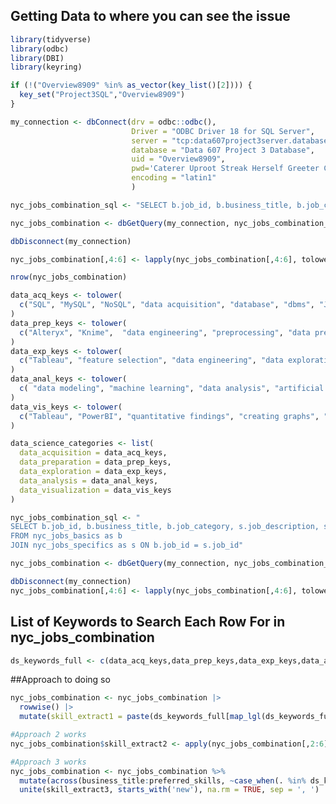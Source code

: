 ## Getting Data to where you can see the issue
```{r connect to Azure SQL Server}
library(tidyverse)
library(odbc)
library(DBI)
library(keyring)

if (!("Overview8909" %in% as_vector(key_list()[2]))) {
  key_set("Project3SQL","Overview8909")
}

my_connection <- dbConnect(drv = odbc::odbc(),
                           Driver = "ODBC Driver 18 for SQL Server",
                           server = "tcp:data607project3server.database.windows.net,1433",
                           database = "Data 607 Project 3 Database",
                           uid = "Overview8909",
                           pwd='Caterer Uproot Streak Herself Greeter Coma Eatable8 Mystified',
                           encoding = "latin1"
                           )

nyc_jobs_combination_sql <- "SELECT b.job_id, b.business_title, b.job_category, s.job_description, s.minimum_qual, s.preferred_skills FROM nyc_jobs_basics as b JOIN nyc_jobs_specifics as s ON b.job_id = s.job_id"

nyc_jobs_combination <- dbGetQuery(my_connection, nyc_jobs_combination_sql)

dbDisconnect(my_connection)

nyc_jobs_combination[,4:6] <- lapply(nyc_jobs_combination[,4:6], tolower)

nrow(nyc_jobs_combination)

data_acq_keys <- tolower(
  c("SQL", "MySQL", "NoSQL", "data acquisition", "database", "dbms", "JSON", "API", "data entry", "data scraping", "digitalocean", "mongodb", "postgre", "mariadb", "signal reception", "data extraction", "web scraping", "etl", "data collection", "web crawling", "data warehouse", "azure", "Amazon Web Services" )
)
data_prep_keys <- tolower(
  c("Alteryx", "Knime",  "data engineering", "preprocessing", "data preparation", "data cleaning", "data wrangling", "data transformation", "data integration", "normalization", "imputation", "data formatting", "data merging", "data enrichment", "data augmentation", "data sampling","data reduction", "dplyr", "stringr", "pandas" )
)
data_exp_keys <- tolower(
  c("Tableau", "feature selection", "data engineering", "data exploration", "EDA", "Descriptive Statistics", "Data Profiling", "Data Quality Assessment", "Data Sampling", "Dimensionality Reduction", "dimension reduction", "Feature Engineering", "Correlation Analysis", "Outlier Detection", "Pattern Identification", "databricks","data quality analysis","data summary", "data explorer", "exploratory data analysis", "skimr", "kusto", "azure data explorer", "data mining")
)
data_anal_keys <- tolower(
  c( "data modeling", "machine learning", "data analysis", "artificial intelligence", "qualitative analysis", "predictive analysis", "regression", "Statistical Analysis", "statistical analytics", "Cluster Analysis", "Clustering Analysis", "Hypothesis Testing", "A/B Testing", "Data Mining", "deep learning", "natural language processing", "ensemble methods", "scikit-learn", "pytorch", "spacy", "data analytics","pandas", "RStudio", "spss" )
)
data_vis_keys <- tolower(
  c("Tableau", "PowerBI", "quantitative findings", "creating graphs", "chart creation", "data reporting", "data visualization", "Data Storytelling", "Data Presentation", "Information Design", "Dashboard Creation", "Infographics", "network visualization", "user experience design", "datawrapper", "apache superset")
)

data_science_categories <- list(
  data_acquisition = data_acq_keys, 
  data_preparation = data_prep_keys,
  data_exploration = data_exp_keys, 
  data_analysis = data_anal_keys, 
  data_visualization = data_vis_keys
)

nyc_jobs_combination_sql <- "
SELECT b.job_id, b.business_title, b.job_category, s.job_description, s.minimum_qual, s.preferred_skills
FROM nyc_jobs_basics as b 
JOIN nyc_jobs_specifics as s ON b.job_id = s.job_id"

nyc_jobs_combination <- dbGetQuery(my_connection, nyc_jobs_combination_sql)

dbDisconnect(my_connection)
nyc_jobs_combination[,4:6] <- lapply(nyc_jobs_combination[,4:6], tolower)

```

## List of Keywords to Search Each Row For in nyc_jobs_combination
```{r}
ds_keywords_full <- c(data_acq_keys,data_prep_keys,data_exp_keys,data_anal_keys,data_vis_keys)
```

##Approach to doing so
```{r}
nyc_jobs_combination <- nyc_jobs_combination |> 
  rowwise() |> 
  mutate(skill_extract1 = paste(ds_keywords_full[map_lgl(ds_keywords_full, \(b) b %in% c_across(business_title:preferred_skills))], collapse = ", "))

#Approach 2 works
nyc_jobs_combination$skill_extract2 <- apply(nyc_jobs_combination[,2:6], 1, function(x) paste(x[x %in% ds_keywords_full], collapse = ', '))

#Approach 3 works
nyc_jobs_combination <- nyc_jobs_combination %>% 
  mutate(across(business_title:preferred_skills, ~case_when(. %in% ds_keywords_full ~ .), .names = 'new_{col}')) %>%
  unite(skill_extract3, starts_with('new'), na.rm = TRUE, sep = ', ')
```



